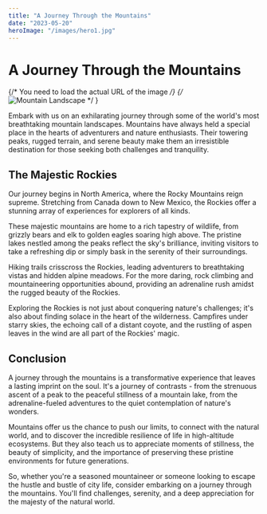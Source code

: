 ```yaml
---
title: "A Journey Through the Mountains"
date: "2023-05-20"
heroImage: "/images/hero1.jpg"
---
```


# A Journey Through the Mountains

{/* You need to load the actual URL of the image */}
{/* ![Mountain Landscape](https://unsplash.com/photos/A5rCN8626Ck) */ }

Embark with us on an exhilarating journey through some of the world's most breathtaking mountain landscapes. Mountains have always held a special place in the hearts of adventurers and nature enthusiasts. Their towering peaks, rugged terrain, and serene beauty make them an irresistible destination for those seeking both challenges and tranquility.

## The Majestic Rockies

Our journey begins in North America, where the Rocky Mountains reign supreme. Stretching from Canada down to New Mexico, the Rockies offer a stunning array of experiences for explorers of all kinds. 

These majestic mountains are home to a rich tapestry of wildlife, from grizzly bears and elk to golden eagles soaring high above. The pristine lakes nestled among the peaks reflect the sky's brilliance, inviting visitors to take a refreshing dip or simply bask in the serenity of their surroundings.

Hiking trails crisscross the Rockies, leading adventurers to breathtaking vistas and hidden alpine meadows. For the more daring, rock climbing and mountaineering opportunities abound, providing an adrenaline rush amidst the rugged beauty of the Rockies.



Exploring the Rockies is not just about conquering nature's challenges; it's also about finding solace in the heart of the wilderness. Campfires under starry skies, the echoing call of a distant coyote, and the rustling of aspen leaves in the wind are all part of the Rockies' magic.

## Conclusion

A journey through the mountains is a transformative experience that leaves a lasting imprint on the soul. It's a journey of contrasts - from the strenuous ascent of a peak to the peaceful stillness of a mountain lake, from the adrenaline-fueled adventures to the quiet contemplation of nature's wonders.

Mountains offer us the chance to push our limits, to connect with the natural world, and to discover the incredible resilience of life in high-altitude ecosystems. But they also teach us to appreciate moments of stillness, the beauty of simplicity, and the importance of preserving these pristine environments for future generations.

So, whether you're a seasoned mountaineer or someone looking to escape the hustle and bustle of city life, consider embarking on a journey through the mountains. You'll find challenges, serenity, and a deep appreciation for the majesty of the natural world.
